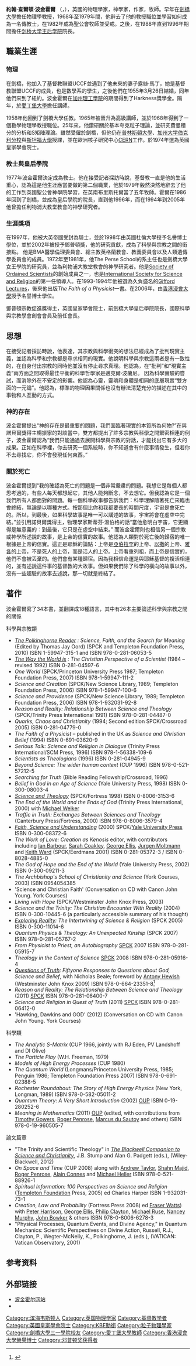{{Infobox scientist
| name                      = 約翰·波金霍爾<br>John Polkinghorne
| image                     = johnpolkinghorne.jpg
| image_size                = 170px
| caption                   = 2007年的照片
| birth_date                = {{birth date|1930|10|16|df=yes}}
| birth_place               = {{UK}}[[萨默塞特郡|萨默塞特郡]][[濱海韋斯頓|濱海韋斯頓]]
| nationality               = {{UK}}
| death_date                = {{death date and age|2021|3|9|1930|10|16|df=yes}}
| death_place               = {{UK}}[[劍橋郡|劍橋郡]][[劍橋|劍橋]]
| education                 = 数学硕士（1952）<br> 物理学博士（1955）
| alma_mater                = [[劍橋大學三一學院|劍橋大學三一學院]]<br>[[加州理工学院|加州理工学院]]
| work_institution          = [[爱丁堡大学|爱丁堡大学]]<br>[[剑桥大学|剑桥大学]]<br>[[普林斯顿大学|普林斯顿大学]]<br>[[加利福尼亞大學柏克萊分校|加州大学伯克利分校]]<br>[[史丹佛大學|斯坦福大学]]
| occupation                = [[物理學家|物理學家]]，[[牧師|牧師]]，作家
| religion                  = [[英國國教|英國國教]]
| awards                    = [[鄧普頓獎|鄧普頓獎]]
}}
'''約翰·查爾頓·波金霍爾''' {{post-nominals|country=GBR|size=100%|KBE|FRS}}（{{lang-en|'''John Charlton Polkinghorne'''}}，{{bd|1930年|10月16日|2021年|3月9日|catIdx=P}}），英國的物理學家，神學家，作家，牧師。早年在[[剑桥大学|劍橋大學]]擔任物理學教授，1968年至1979年間，他辭去了他的教授職位並學習如何成為一名傳教士，在1982年成為聖公會牧師並受戒。之後，在1988年直到1996年期間擔任[[剑桥大学王后学院|剑桥大学王后学院]]院長。

==職業生涯==

===物理===
在劍橋，他加入了基督教聯盟UCCF並遇到了他未來的妻子露絲·馬丁，她是基督教聯盟UCCF的成員，也是數學系的學生，之後他們在1955年3月26日結婚，同年他們來到了紐約。波金霍爾在[[加州理工學院|加州理工學院]]的期間得到了Harkness獎學金。隔年，於[[爱丁堡大学|愛丁堡大學]]擔任講師。

1958年他回到了劍橋大學任教。1965年被晉升為高級講師，並於1968年得到了一個數學物理學教授職位。25年來，他鑽研關於基本夸克粒子理論，並研究費曼積分的分析和S矩陣理論。雖然受僱於劍橋，但他仍在[[普林斯顿大学|普林斯頓大學]]、[[加利福尼亞大學柏克萊分校|加州大学伯克利分校]]與[[史丹佛大學|斯坦福大學]]授課，並在歐洲核子研究中心[[CERN|CERN]]工作。於1974年選為英國皇家學會院士。

===教士與皇后學院===
1977年波金霍爾決定成為教士。他在接受記者採訪時說，基督教一直是他的生活重心，認為這是他生涯應當要做的第二個職業，他於1979年毅然決然地辭去了他的工作到英國聖公會神學院學習，在英南布里斯托爾當了五年牧師。霍爾在1986年回到了劍橋，並成為皇后學院的院長，直到他1996年，而在1994年到2005年他曾擔任利物浦大教堂教會的神學研究者。

===生涯獎項===
在1997年，他被大英帝國受封為騎士，並於1998年由英國杜倫大學授予名譽博士學位，並於2002年被授予鄧普頓獎，他的研究貢獻，成為了科學與宗教之間的銜接點。
他是BMA醫學倫理委員會、總主教英格蘭教會、教義委員會以及人類遺傳學委員會的成員。1972年至1981年，他The Perse School的系主任也是劍橋大學女王學院的研究員，並為利物浦大教堂教會的神學研究者。他是[[Society_of_Ordained_Scientists|Society of Ordained Scientists]]的創始成員之一，也是[[International_Society_for_Science_and_Religion|International Society for Science and Religion]]的第一任領導人。在1993-1994年他被選為久負盛名的[[Gifford_Lectures|Gifford Lectures]]，後來他出版''The Faith of a Physicist''一書。在2006年，由[[香港浸會大學|香港浸會大學]]授予名譽博士學位。

鄧普頓宗教促進獎得主，英國皇家學會院士，前劍橋大學皇后學院院長，國際科學與宗教學會創會會員及前任會長。

==思想==
在接受記者採訪時說，他表達，其宗教與科學衝突的想法已經成為了批判現實主義，並認為科學和宗教都是尋求相同的現實。他說明科學與宗教這兩者是有一致性的，在自身付出宗教的同時他並沒有停止尋求真理。他認為，在“批判”和“現實主義”兩方面之間取得最佳平衡的科學哲學家是邁克爾·波蘭尼。
因為科學實驗的嘗試，而消除外在不安定的影響。他認為心靈，靈魂和身體是相同的底層現實“雙方面的一元論”。他認為，標準的物​​理因果關係也沒有辦法清楚充分的描述在其中的事物和人互動的方式。

===神的存在===
波金霍爾提出“神的存在是最重要的問題，我們面臨著現實的本質所為何物?”在與諾貝爾獎得主楊振寧的對談當中，雙方都提出了許多宗教與科學之間緊密相連的例子，波金霍爾認為“我們只能通過去展開科學與宗教的對話，才能找出它有多大的成果。正如在科學裡，你去研究一個系統時，你不知道會有什麼事情發生，但若你不去尋找它，你不會發現任何東西。”

===關於死亡===
波金霍爾提到“我的確認為死亡的問題是一個非常嚴肅的問題。我想它是每個人都思考過的，有些人每天都想起它，其他人能夠斷念，不去想它。但我認為它是一個我們所有人都面對的問題。每一個科學故事都告訴我們：科學理解隨著死亡來臨也會終結，無論是以哪種方式。按那個比你和我都要長的時間尺度，宇宙是會死亡的。所以，到最後，如果科學故事是唯一可以講述的故事，宇宙將會在虛空中完結。”並引用諾貝爾獎得主，物理學家斯蒂芬·溫伯格的話“當他愈明白宇宙，它更顯得是無意義的：到最後，它只是在虛空中結束。”
而波金霍爾則也相信另一個宗教或神學所述說的故事，是上帝的信實的故事。他認為人類對於死亡後的歸宿的唯一根據是上帝的信實。這正是耶穌的論點：上帝是[[亞伯拉罕|亞伯拉罕]]的上帝、[[以撒|以撒]]的上帝、[[雅各_(舊約聖經)|雅各]]的上帝，不是死人的上帝，而是活人的上帝。上帝看重列祖，而上帝是信實的，他們不會被丟棄的。他們會有某種歸宿。因為我相信命運是與耶穌基督的複活相連的，並有述說這件事的基督教的大故事。但如果我們除了科學的橫向的故事以外，沒有一些超驗的故事去述說，那一切就是終結了。

==著作==
{{refbegin|2}}
波金霍爾寫了34本書，並翻譯成18種語言，其中有26本主要論述科學與宗教之間的關係
;科學與宗教類
* ''[http://templetonpress.org/content/polkinghorne-reader-0 ''The Polkinghorne Reader''] {{Wayback|url=http://templetonpress.org/content/polkinghorne-reader-0 |date=20170207031601 }} : Science, Faith, and the Search for Meaning'' (Edited by Thomas Jay Oord) (SPCK and Templeton Foundation Press, 2010) ISBN 1-59947-315-1 and ISBN 978-0-281-06053-5
* ''[[The_Way_the_World_is|The Way the World is]] : The Christian Perspective of a Scientist'' (1984 – revised 1992) ISBN 0-281-04597-6
* ''One World'' (SPCK/Princeton University Press  1987; Templeton Foundation Press, 2007) ISBN 978-1-59947-111-2
* ''Science and Creation'' (SPCK/New Science Library, 1989; Templeton Foundation Press, 2006) ISBN 978-1-59947-100-6
*  ''Science and Providence'' (SPCK/New Science Library, 1989; Templeton Foundation Press, 2006) ISBN 978-1-932031-92-8
* ''Reason and Reality: Relationship Between Science and Theology '' (SPCK/Trinity Press International 1991) ISBN 978-0-281-04487-0
* ''Quarks, Chaos and Christianity'' (1994; Second edition SPCK/Crossroad 2005) ISBN 0-281-04779-0
* ''The Faith of a Physicist'' – published in the UK as ''Science and Christian Belief'' (1994)  ISBN 0-691-03620-9
* ''Serious Talk: Science and Religion in Dialogue'' (Trinity Press International/SCM Press, 1996) ISBN 978-1-56338-109-6
* ''Scientists as Theologians'' (1996) ISBN 0-281-04945-9
* ''Beyond Science: The wider human context'' (CUP 1996) ISBN 978-0-521-57212-5
* ''Searching for Truth'' (Bible Reading Fellowship/Crossroad, 1996)
* ''Belief in God in an Age of Science'' (Yale University Press, 1998) ISBN 0-300-08003-4
* ''[[Science_and_Theology|Science and Theology]]'' (SPCK/Fortress 1998) ISBN 0-8006-3153-6
* ''The End of the World and the Ends of God'' (Trinity Press International, 2000) with [[Michael_Welker|Michael Welker]]
* ''Traffic in Truth: Exchanges Between Sciences and Theology'' (Canterbury Press/Fortress, 2000) ISBN 978-0-8006-3579-4
* ''[[Faith,_Science_and_Understanding|Faith, Science and Understanding]]'' (2000) SPCK/[[Yale_University_Press|Yale University Press]] ISBN 0-300-08372-6
* ''The Work of Love: Creation as Kenosis'' editor, with contributors including [[Ian_Barbour|Ian Barbour]], [[Sarah_Coakley|Sarah Coakley]], [[George_Francis_Rayner_Ellis|George Ellis]], [[Jurgen_Moltmann|Jurgen Moltmann]] and [[Keith_Ward|Keith Ward]] (SPCK/Eerdmans 2001) ISBN 0-281-05372-3 / ISBN 0-8028-4885-0
*  ''The God of Hope and the End of the World'' (Yale University Press, 2002) ISBN 0-300-09211-3
* ''The Archbishop's School of Christianity and Science'' (York Courses, 2003) ISBN 0954054385
* 'Science and Christian Faith' (Conversation on CD with Canon John Young. York Courses)
* ''Living with Hope'' (SPCK/Westminster John Knox Press, 2003)
* ''Science and the Trinity: The Christian Encounter With Reality'' (2004) ISBN 0-300-10445-6 (a particularly accessible summary of his thought)
* ''[[Exploring_Reality|Exploring Reality]]: The Intertwining of Science & Religion'' (SPCK 2005) ISBN 0-300-11014-6
* ''Quantum Physics & Theology: An Unexpected Kinship'' (SPCK 2007) ISBN 978-0-281-05767-2
*  ''From Physicist to Priest, an Autobiography'' [[SPCK|SPCK]] 2007 ISBN 978-0-281-05915-7
* ''Theology in the Context of Science'' [[SPCK|SPCK]] 2008 ISBN 978-0-281-05916-4
* ''[[Questions_of_Truth|Questions of Truth]]: Fiftyone Responses to Questions about God, Science and Belief'', with Nicholas Beale; foreword by [[Antony_Hewish|Antony Hewish]] (Westminster John Knox 2009) ISBN 978-0-664-23351-8<ref>{{Cite web |url=http://www.questionsoftruth.org/ |title=Questions of Truth website |access-date=2013-07-23 |archive-date=2010-05-21 |archive-url=https://web.archive.org/web/20100521043629/http://www.questionsoftruth.org/ |dead-url=no }}</ref>
* ''Reason and Reality: The Relationship Between Science and Theology'' (2011) [[SPCK|SPCK]] ISBN 978-0-281-06400-7
* ''Science and Religion in Quest of Truth'' (2011) [[SPCK|SPCK]] ISBN 978-0-281-06412-0
* 'Hawking, Dawkins and GOD' (2012) (Conversation on CD with Canon John Young. York Courses)
;科學類
* ''The Analytic S-Matrix'' (CUP 1966, jointly with RJ Eden, PV Landshoff and DI Olive)
* ''The Particle Play'' (W.H. Freeman, 1979)
* ''Models of High Energy Processes'' (CUP 1980)
* ''The Quantum World'' (Longmans/Princeton University Press, 1985; Penguin 1986; Templeton Foundation Press 2007) ISBN 978-0-691-02388-5
* ''Rochester Roundabout: The Story of High Energy Physics'' (New York, Longman, 1989) ISBN 978-0-582-05011-2
* ''Quantum Theory: A Very Short Introduction'' (2002) [[OUP|OUP]] ISBN 0-19-280252-6
* ''Meaning in Mathematics'' (2011) [[OUP|OUP]] (edited, with contributions from [[Timothy_Gowers|Timothy Gowers]], [[Roger_Penrose|Roger Penrose]], [[Marcus_du_Sautoy|Marcus du Sautoy]] and others) ISBN 978-0-19-960505-7

;論文篇章
* "The Trinity and Scientific Theology" in ''[[The_Blackwell_Companion_to_Science_and_Christianity|The Blackwell Companion to Science and Christianity]]'', J.B. Stump and Alan G. Padgett (eds.), (Wiley-Blackwell, 2012)
* ''On Space and Time'' (CUP 2008) along with [[Andrew_Taylor_(author)|Andrew Taylor]], [[Shahn_Majid|Shahn Majid]], [[Roger_Penrose|Roger Penrose]], [[Alain_Connes|Alain Connes]] and [[Michał_Heller|Michael Heller]] ISBN 978-0-521-88926-1
* ''Spiritual Information: 100 Perspectives on Science and Religion'' ([[Templeton_Foundation|Templeton Foundation]] Press, 2005) ed Charles Harper ISBN 1-932031-73-1
* ''Creation, Law and Probability'' (Fortress Press 2008) ed [[Fraser_Watts|Fraser Watts]]) with [[Peter_Harrison_(historian)|Peter Harrison]], [[George_Francis_Rayner_Ellis|George Ellis]], [[Philip_Clayton|Philip Clayton]], [[Michael_Ruse|Michael Ruse]], [[Nancey_Murphy|Nancey Murphy]], [[John_Bowker_(theologian)|John Bowker]] & others ISBN 978-0-8006-6278-3
* "Physical Processes, Quantum Events, and Divine Agency," in Quantum Mechanics: Scientific Perspectives on Divine Action, Russell, R.J., Clayton, P., Wegter-McNelly, K., Polkinghorne, J. (eds.), (VATICAN: Vatican Observatory, 2001)
{{refend}}

==参考资料==
{{Reflist}}

==外部链接==
* [http://www.starcourse.org/jcp/ 波金霍尔网站] {{Wayback|url=http://www.starcourse.org/jcp/ |date=20210421200922 }}
* {{MacTutor|id=Polkinghorne}}

{{邓普顿奖获得者}}
{{第一推动丛书}}
{{Authority control}}
{{DEFAULTSORT:Polkinghorne, John}}
[[Category:滨海韦斯顿人|Category:滨海韦斯顿人]]
[[Category:英国物理学家|Category:英国物理学家]]
[[Category:基督教学者|Category:基督教学者]]
[[Category:英國皇家學會院士|Category:英國皇家學會院士]]
[[Category:KBE勳銜|Category:KBE勳銜]]
[[Category:粒子物理學家|Category:粒子物理學家]]
[[Category:劍橋大學三一學院校友|Category:劍橋大學三一學院校友]]
[[Category:愛丁堡大學教師|Category:愛丁堡大學教師]]
[[Category:香港浸會大學榮譽博士|Category:香港浸會大學榮譽博士]]
[[Category:邓普顿奖获得者|Category:邓普顿奖获得者]]